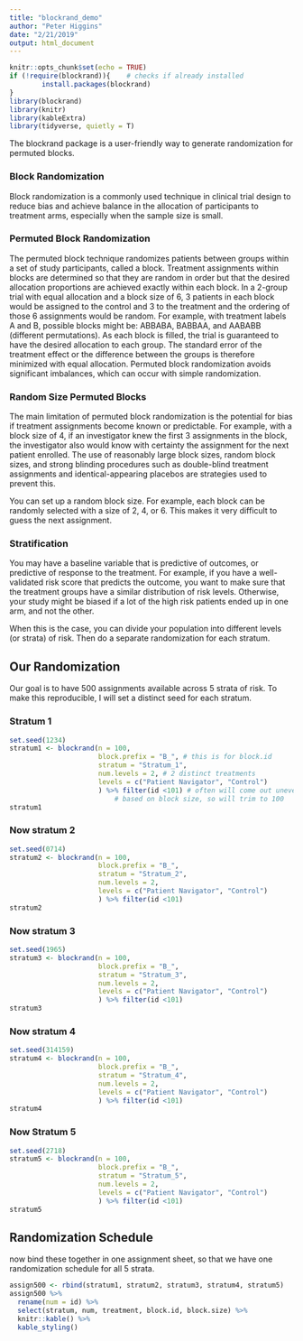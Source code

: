 ```yaml
---
title: "blockrand_demo"
author: "Peter Higgins"
date: "2/21/2019"
output: html_document
---
```


```r
knitr::opts_chunk$set(echo = TRUE)
if (!require(blockrand)){    # checks if already installed
        install.packages(blockrand) 
} 
library(blockrand)
library(knitr)
library(kableExtra)
library(tidyverse, quietly = T)
```

The blockrand package is a user-friendly way to generate randomization for permuted blocks.

### Block Randomization
Block randomization is a commonly used technique in clinical trial design to reduce bias and achieve balance in the allocation of participants to treatment arms, especially when the sample size is small.

### Permuted Block Randomization
The permuted block technique randomizes patients between groups within a set of study participants, called a block. Treatment assignments within blocks are determined so that they are random in order but that the desired allocation proportions are achieved exactly within each block. In a 2-group trial with equal allocation and a block size of 6, 3 patients in each block would be assigned to the control and 3 to the treatment and the ordering of those 6 assignments would be random. For example, with treatment labels A and B, possible blocks might be: ABBABA, BABBAA, and AABABB (different permutations). As each block is filled, the trial is guaranteed to have the desired allocation to each group.
The standard error of the treatment effect or the difference between the groups is therefore minimized with equal allocation. Permuted block randomization avoids significant imbalances, which can occur with simple randomization.

### Random Size Permuted Blocks
The main limitation of permuted block randomization is the potential for bias if treatment assignments become known or predictable. For example, with a block size of 4, if an investigator knew the first 3 assignments in the block, the investigator also would know with certainty the assignment for the next patient enrolled. The use of reasonably large block sizes, random block sizes, and strong blinding procedures such as double-blind treatment assignments and identical-appearing placebos are strategies used to prevent this.

You can set up a random block size. For example, each block can be randomly selected with a size of 2, 4, or 6. This makes it very difficult to guess the next assignment.

### Stratification
You may have a baseline variable that is predictive of outcomes, or predictive of response to the treatment. For example, if you have a well-validated risk score that predicts the outcome, you want to make sure that the treatment groups have a similar distribution of risk levels. Otherwise, your study might be biased if a lot of the high risk patients ended up in one arm, and not the other.

When this is the case, you can divide your population into different levels (or strata) of risk. Then do a separate randomization for each stratum.


## Our Randomization
Our goal is to have 500 assignments available across 5 strata of risk.
To make this reproducible, I will set a distinct seed for each stratum.

### Stratum 1 

```r
set.seed(1234)
stratum1 <- blockrand(n = 100,
                      block.prefix = "B_", # this is for block.id
                      stratum = "Stratum_1",
                      num.levels = 2, # 2 distinct treatments
                      levels = c("Patient Navigator", "Control")
                      ) %>% filter(id <101) # often will come out uneven
                          # based on block size, so will trim to 100
stratum1
```
 
### Now stratum 2
 
```r
set.seed(0714)
stratum2 <- blockrand(n = 100,
                      block.prefix = "B_",
                      stratum = "Stratum_2",
                      num.levels = 2,
                      levels = c("Patient Navigator", "Control")
                      ) %>% filter(id <101)
stratum2
```
 
 
### Now stratum 3
 
```r
set.seed(1965)
stratum3 <- blockrand(n = 100,
                      block.prefix = "B_",
                      stratum = "Stratum_3",
                      num.levels = 2,
                      levels = c("Patient Navigator", "Control")
                      ) %>% filter(id <101)
stratum3
```
 
### Now stratum 4
 
```r
set.seed(314159)
stratum4 <- blockrand(n = 100,
                      block.prefix = "B_",
                      stratum = "Stratum_4",
                      num.levels = 2,
                      levels = c("Patient Navigator", "Control")
                      ) %>% filter(id <101)
stratum4
```
 
### Now Stratum 5
 
```r
set.seed(2718)
stratum5 <- blockrand(n = 100,
                      block.prefix = "B_",
                      stratum = "Stratum_5",
                      num.levels = 2,
                      levels = c("Patient Navigator", "Control")
                      ) %>% filter(id <101)
stratum5
```
 
## Randomization Schedule
now bind these together in one assignment sheet,
so that we have one randomization schedule for all 5 strata.
 
```r
assign500 <- rbind(stratum1, stratum2, stratum3, stratum4, stratum5)
assign500 %>%
  rename(num = id) %>%
  select(stratum, num, treatment, block.id, block.size) %>%
  knitr::kable() %>%
  kable_styling()
```
